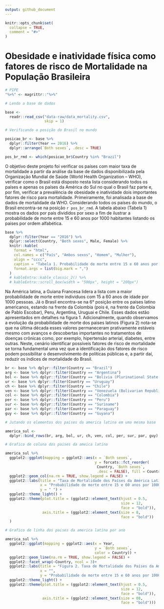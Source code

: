 ```yaml
---
output: github_document
---
```


<!-- README.md is generated from README.Rmd. Please edit that file -->

```r
knitr::opts_chunk$set(
  collapse = TRUE,
  comment = "#>"
)
```


# Obesidade e inatividade física como fatores de risco de Mortalidade na População Brasileira

<!-- badges: start -->
<!-- badges: end -->

```r
# PIPE
"%>%" <- magrittr::"%>%" 

# Lendo a base de dados

base <-
  readr::read_csv("data-raw/data_mortality.csv",
                  skip = 1)
```


```r

# Verificando a posição do Brasil no mundo

posicao_br <- base %>%
  dplyr::filter(Year == 2016) %>% 
  dplyr::arrange(`Both sexes`, .desc = TRUE)

pos_br_rmd <- which(posicao_br$Country %in% "Brazil")

```
O objetivo deste projeto foi verificar os países com maior taxa de mortalidade a partir da análise da base de dados disponibilizada pela Organização Mundial de Saúde (World Health Organization – WHO), verificar como o Brasil está disposto nesta lista considerando todos os países e apenas os países da América do Sul no qual o Brasil faz parte e, por fim, verificar a prevalência de obesidade e inatividade dois importantes fatores de risco para mortalidade.
Primeiramente, foi analisada a base de dados de mortalidade da WHO. Considerando todos os países do mundo, o Brasil encontra-se na posição `r pos_br_rmd`. A tabela abaixo (Tabela 1) mostra os dados por pais divididos por sexo a fim de ilustrar a probabilidade de morte entre 15 e 60 anos por 1000 habitantes listando os paises por ordem alfabética.
```r
base %>%
  dplyr::filter(Year == "2016") %>%
  dplyr::select(Country, "Both sexes", Male, Female) %>%
  knitr::kable(
    format = "html",
    col.names = c("País", "Ambos sexos", "Homem", "Mulher"),
    align = "cccc",
    caption = "Tabela 1. Probabilidade de morte entre 15 e 60 anos por 1000 habitantes.",
    format.args = list(big.mark = ",")
  )
  # kableExtra::kable_classic_2() %>% 
  # kableExtra::scroll_box(width = "500px", height = "200px")

```

Na América latina, a Guiana Francesa lidera a lista com a maior probabilidade de morte entre individuos com 15 a 60 anos de idade por 1000 pessoas. Já o Brasil encontra-se na 6° posição entre os paises latino americanos, estando na frente da Colombia (pois é, na frente da Colombia de Pablo Escobar), Peru, Argentina, Uruguai e Chile. Esses dados estão apresentados em detalhes na figura 1.
Adicionalmente, quando observamos a evolução da probabilidade de morte dos paises latinos (Figura 2) nota-se que na última década esses valores permaneceram prativamente estáveis mesmo com avanços e descobertas importantes no tratamentos de doenças crônicas como, por exemplo, hipertensão arterial, diabetes, entre outras. Neste, cenário identificar possíveis fatores de risco de mortalidade se torna fundamental uma vez que a identificação dos fatores de risco podem possibilitar o desenvolvimento de políticas públicas e, a partir daí, reduzir os índices de mortalidade do Brasil. 
```r
br <- base %>% dplyr::filter(Country == "Brazil")
arg <- base %>% dplyr::filter(Country == "Argentina")
bol <- base %>% dplyr::filter(Country == "Bolivia (Plurinational State of)")
ur <- base %>% dplyr::filter(Country == "Uruguay")
ch <- base %>% dplyr::filter(Country == "Chile")
ven <- base %>% dplyr::filter(Country == "Venezuela (Bolivarian Republic of)")
col <- base %>% dplyr::filter(Country == "Colombia")
per <- base %>% dplyr::filter(Country == "Peru")
sur <- base %>% dplyr::filter(Country == "Suriname")
par <- base %>% dplyr::filter(Country == "Paraguay")
guy <- base %>% dplyr::filter(Country == "Guyana")

# Jutando os elementos dos paises da america latina em uma mesma base

america_sul <-
  dplyr::bind_rows(br, arg, bol, ur, ch, ven, col, per, sur, par, guy)
```
```r
# Grafico de coluna dos paises da ameica latina

america_sul %>%
  ggplot2::ggplot(mapping = ggplot2::aes(x = `Both sexes`,
                                         y = forcats::fct_reorder(
                                          Country, `Both sexes`,
                                          .desc = FALSE), fill = Country)) +
  ggplot2::geom_col(na.rm = TRUE, show.legend = FALSE) +
  ggplot2::labs(title = "Taxa de Mortalidade dos Países da América Latina",
                x = "Probabilidade de morte entre 15 e 60 anos por 1000 habitantes",
                y = " ") +
  ggplot2::theme_light() +
  ggplot2::theme(plot.title = (ggplot2::element_text(hjust = 0.5,
                                                     size = 12,
                                                     face = "bold")),
                 axis.title = (ggplot2::element_text(size = 8,
                                                     face = "bold"))
  )

```
```r
# Grafico de linha dos paises da america latina por ano

america_sul %>%
  ggplot2::ggplot(mapping = ggplot2::aes(x = Year,
                                         y = `Both sexes`,
                                         color = Country)) +
  ggplot2::geom_line(na.rm = TRUE, show.legend = FALSE) +
  ggplot2::facet_wrap(~Country, ncol = 3)+
  ggplot2::labs(title = "Figura 2. Taxa de Mortalidade dos Países da América Latina entre 2000 e 2016",
                x = "",
                y = "Probabilidade de morte entre 15 e 60 anos por 1000 habitantes") +
  ggplot2::theme_light() +
  ggplot2::theme(plot.title = (ggplot2::element_text(hjust = 0.5,
                                                     size = 12,
                                                     face = "bold")),
                 axis.title = (ggplot2::element_text(size = 08,
                                                     face = "bold")))
```


























